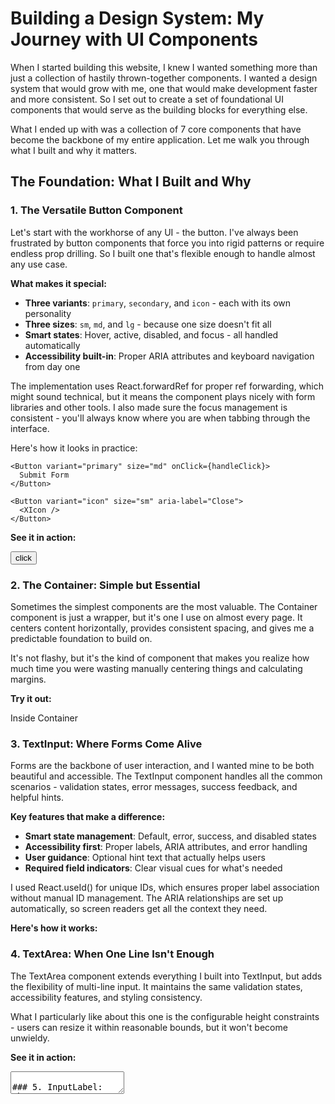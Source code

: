 

# Building a Design System: My Journey with UI Components

When I started building this website, I knew I wanted something more than just a collection of hastily thrown-together components. I wanted a design system that would grow with me, one that would make development faster and more consistent. So I set out to create a set of foundational UI components that would serve as the building blocks for everything else.

What I ended up with was a collection of 7 core components that have become the backbone of my entire application. Let me walk you through what I built and why it matters.

## The Foundation: What I Built and Why

### 1. The Versatile Button Component

Let's start with the workhorse of any UI - the button. I've always been frustrated by button components that force you into rigid patterns or require endless prop drilling. So I built one that's flexible enough to handle almost any use case.

**What makes it special:**
- **Three variants**: `primary`, `secondary`, and `icon` - each with its own personality
- **Three sizes**: `sm`, `md`, and `lg` - because one size doesn't fit all
- **Smart states**: Hover, active, disabled, and focus - all handled automatically
- **Accessibility built-in**: Proper ARIA attributes and keyboard navigation from day one

The implementation uses React.forwardRef for proper ref forwarding, which might sound technical, but it means the component plays nicely with form libraries and other tools. I also made sure the focus management is consistent - you'll always know where you are when tabbing through the interface.

Here's how it looks in practice:

```tsx
<Button variant="primary" size="md" onClick={handleClick}>
  Submit Form
</Button>

<Button variant="icon" size="sm" aria-label="Close">
  <XIcon />
</Button>
```

**See it in action:**

<Button variant='primary'>click</Button>

### 2. The Container: Simple but Essential

Sometimes the simplest components are the most valuable. The Container component is just a wrapper, but it's one I use on almost every page. It centers content horizontally, provides consistent spacing, and gives me a predictable foundation to build on.

It's not flashy, but it's the kind of component that makes you realize how much time you were wasting manually centering things and calculating margins.

**Try it out:**

<Container>
  <p>Inside Container</p>
</Container>

### 3. TextInput: Where Forms Come Alive

Forms are the backbone of user interaction, and I wanted mine to be both beautiful and accessible. The TextInput component handles all the common scenarios - validation states, error messages, success feedback, and helpful hints.

**Key features that make a difference:**
- **Smart state management**: Default, error, success, and disabled states
- **Accessibility first**: Proper labels, ARIA attributes, and error handling
- **User guidance**: Optional hint text that actually helps users
- **Required field indicators**: Clear visual cues for what's needed

I used React.useId() for unique IDs, which ensures proper label association without manual ID management. The ARIA relationships are set up automatically, so screen readers get all the context they need.

**Here's how it works:**

<TextInput
  label='Email Address'
  name='email'
  type='email'
  error='Please enter a valid email address'
  hint="We'll never share your email"
/>

### 4. TextArea: When One Line Isn't Enough

The TextArea component extends everything I built into TextInput, but adds the flexibility of multi-line input. It maintains the same validation states, accessibility features, and styling consistency.

What I particularly like about this one is the configurable height constraints - users can resize it within reasonable bounds, but it won't become unwieldy.

**See it in action:**

<TextArea
  label='Message'
  name='message'
  placeholder='Enter your message here...'
  minrows={3}
  maxrows={10}
/>

### 5. InputLabel: The Unsung Hero

Labels might seem simple, but they're crucial for accessibility. My InputLabel component handles the proper HTML association, required field indicators, and consistent typography. The red asterisk for required fields is a small detail, but it makes a big difference in user experience.

**Example:**

<InputLabel inputId='email-field' label='Email Address' required={true} />

### 6. InputFeedback: Giving Users a Voice

Validation messages need to be more than just text. The InputFeedback component provides proper ARIA roles, live regions for screen readers, and visual distinction between different types of feedback.

**Error feedback example:**

<InputFeedback
  inputId='email-field'
  message='Please enter a valid email address'
  type='error'
/>

### 7. LinkHint: The Small Touch

Sometimes it's the little things that matter. The LinkHint component is just an arrow icon, but it provides a clear visual cue that a link goes to an external site. It uses Lucide React icons for consistency and maintains proper sizing and alignment.

**External link example:**

<a href={EXAMPLE_URL} className='flex items-center'>
  Visit External Site
  <LinkHint />
</a>

## The Philosophy Behind the System

### Accessibility Isn't Optional

Every component I built starts with accessibility considerations. Proper ARIA attributes, keyboard navigation support, screen reader compatibility - these aren't afterthoughts, they're the foundation. I've learned that accessible components are often better components for everyone, not just users with disabilities.

### Consistency Breeds Confidence

Using Tailwind CSS for styling gives me a consistent design language. The neutral color palette with blue accents creates a professional look that's easy on the eyes. More importantly, it means I don't have to think about spacing, typography, or color choices - the system handles that for me.

### Type Safety Saves Time

Full TypeScript support might seem like overkill for UI components, but it's saved me countless hours of debugging. Proper prop interfaces, generic type support, and strict type checking mean I catch errors at compile time rather than runtime.

### Reusability Through Design

These components are designed to be modular and composable. They're configurable through props, extensible through className overrides, and consistent across the application. When I need a new feature, I can often build it by combining existing components rather than starting from scratch.

## Lessons Learned and Best Practices

Through building this system, I've developed some strong opinions about what makes good UI components:

1. **Always use labels** - It's not optional, it's essential for accessibility
2. **Meaningful error messages** - Users need to understand what went wrong and how to fix it
3. **ARIA attributes matter** - They're not just for compliance, they're for usability
4. **Test keyboard navigation** - If you can't use it with a keyboard, it's broken
5. **Consistent spacing** - The design system should handle this, not individual components
6. **Semantic HTML** - Use the right elements for the right purposes

## What's Next?

This is just the beginning. I'm already thinking about:

- **Dark mode support** - Because users deserve choice
- **Animation libraries** - Subtle motion can make interfaces feel alive
- **More input types** - Select dropdowns, checkboxes, radio buttons
- **Form validation integration** - Better error handling and user feedback
- **Storybook documentation** - Interactive component playgrounds
- **Unit test coverage** - Because reliable components need reliable tests

## Wrapping Up

Building this design system has been one of the most rewarding parts of developing this website. What started as a way to avoid repeating myself has become a foundation that makes every new feature easier to build.

The key insight? Good components aren't just about code reuse - they're about creating a consistent, accessible, and maintainable user experience. When users interact with your interface, they shouldn't be able to tell that different parts were built at different times or by different people. It should feel cohesive and intentional.

These 7 components might seem simple, but they've transformed how I think about building interfaces. They've taught me that the best design systems are the ones that get out of your way and let you focus on what actually matters - creating great user experiences.

If you're building your own design system, start small, focus on accessibility, and don't be afraid to iterate. The components you build today will shape the applications you build tomorrow.
